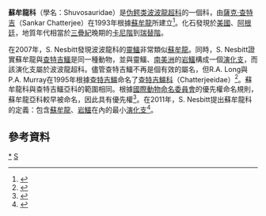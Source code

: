 {{Automatic taxobox
| taxon = Shuvosauridae
| authority = [[薩克·查特吉|Chatterjee]], 1993
| status = fossil
| fossil_range = {{fossil_range|卡尼階|瑞替階}}
| image = Effigia BW.jpg
| image_caption = [[靈鱷|靈鱷]]
| subdivision_ranks = [[屬|屬]]
| subdivision = 
*[[靈鱷|靈鱷]] ''Effigia''
*[[蘇牟龍|蘇牟龍]] ''Shuvosaurus'' 
*[[岩鱷|岩鱷]] ''Sillosuchus''
| synonyms =
'''查特吉鱷科 Chatterjeeidae''' <br><small>Long & Murray, 1995</small>
}}

'''蘇牟龍科'''（學名：Shuvosauridae）是[[伪鳄类|伪鳄类]][[波波龍超科|波波龍超科]]的一個科，由[[薩克·查特吉|薩克·查特吉]]（Sankar Chatterjee）在1993年根據[[蘇牟龍|蘇牟龍]]所建立<ref name=Chattterjee1993>{{cite journal |authors=Sankar Chatterjee |year=1993 |title=''Shuvosaurus'', a new theropod: an unusual theropod dinosaur from the Triassic of Texas |journal=National Geographic Research and Exploration |volume=9 |issue=3 |pages=274–285 }}</ref>。化石發現於[[美國|美國]]、[[阿根廷|阿根廷]]，地質年代相當於[[三疊紀|三疊紀]]晚期的[[卡尼階|卡尼階]]到[[瑞替階|瑞替階]]。

在2007年，S. Nesbitt發現波波龍科的[[靈鱷|靈鱷]]非常類似[[蘇牟龍|蘇牟龍]]。同時，S. Nesbitt證實蘇牟龍與[[查特吉鱷|查特吉鱷]]是同一種動物，並與靈鱷、[[南美洲|南美洲]]的[[岩鱷|岩鱷]]構成一個[[演化支|演化支]]，而該演化支屬於波波龍超科。儘管查特吉鱷不再是個有效的屬名，但R.A. Long與P.A. Murray在1995年根據[[查特吉鱷|查特吉鱷]]命名了[[查特吉鱷科|查特吉鱷科]]（Chatterjeeidae）<ref name=LongMurry1995>{{cite journal |authors=Long RA, Murry PA |year=1995 |title=Late Triassic (Carnian and Norian) tetrapods from the Southwestern United States |journal=New Mexico Museum of Natural History & Science Bulletin |volume=4 |pages=1–254 }}</ref>。蘇牟龍科與查特吉鱷亞科的範圍相同。根據[[國際動物命名委員會|國際動物命名委員會]]的優先權命名規則，蘇牟龍亞科較早被命名，因此具有優先權<ref name=Nesbitt2007>{{cite journal |authors=Sterling J. Nesbitt |year=2007 |title=The anatomy of ''Effigia okeeffeae'' (Archosauria, Suchia), theropod-like convergence, and the distribution of related taxa |journal=Bulletin of the American Museum of Natural History |volume=302 |pages=84 pp }}</ref>。在2011年，S. Nesbitt提出蘇牟龍科的定義：包含[[蘇牟龍|蘇牟龍]]、[[岩鱷|岩鱷]]在內的最小[[演化支|演化支]]<ref name=Nesbitt11>{{cite journal |authors=Sterling J. Nesbitt |year=2011 |title=The Early Evolution of Archosaurs: Relationships and the Origin of Major Clades |url=http://digitallibrary.amnh.org/dspace/bitstream/2246/6112/1/B352.pdf |journal=Bulletin of the American Museum of Natural History |volume=352 |pages=1–292 |doi=10.1206/352.1 |access-date=2012-04-16 |archive-date=2019-07-01 |archive-url=https://web.archive.org/web/20190701161715/http://digitallibrary.amnh.org/dspace/bitstream/2246/6112/1/B352.pdf |dead-url=no }}</ref>。

==參考資料==
{{reflist}}
{{偽鱷類|P.}}
{{taxonbar}}
[[Category:勞氏鱷目|*]]
[[Category:1993年描述的分类群|S]]